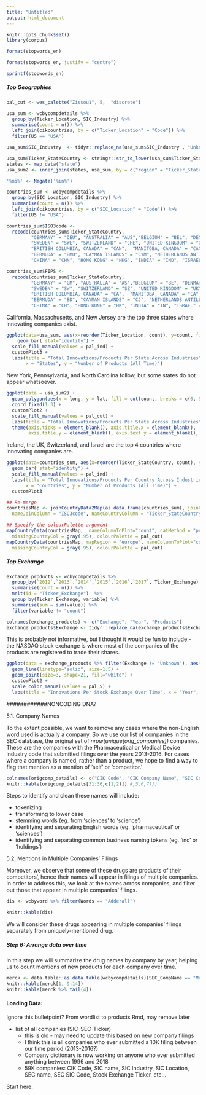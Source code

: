 ```yaml
---
title: "Untitled"
output: html_document
---
```


```r
knitr::opts_chunk$set()
library(corpus)
```

```r
format(stopwords_en)
```


```r
format(stopwords_en, justify = "centre")
```

```r
sprintf(stopwords_en)
```



##### Top Geographies

```r
pal_cut <- wes_palette("Zissou1", 5,  "discrete")

usa_sum <- wcbycompdetails %>% 
  group_by(Ticker_Location, SIC_Industry) %>% 
  summarise(count = n()) %>% 
  left_join(cikcountries, by = c("Ticker_Location" = "Code")) %>%
  filter(US == "USA") 

usa_sum$SIC_Industry  <- tidyr::replace_na(usa_sum$SIC_Industry , "Unknown")

usa_sum$Ticker_StateCountry <- stringr::str_to_lower(usa_sum$Ticker_StateCountry)
states <- map_data("state")
usa_sum2 <- inner_join(states, usa_sum, by = c("region" = "Ticker_StateCountry"))

'%ni%' <- Negate('%in%')

countries_sum <- wcbycompdetails %>% 
  group_by(SIC_Location, SIC_Industry) %>% 
  summarise(count = n()) %>% 
  left_join(cikcountries, by = c("SIC_Location" = "Code")) %>%
  filter(US != "USA")

countries_sum$ISO3code <- 
  recode(countries_sum$Ticker_StateCountry,
         "GERMANY" = "DEU", "AUSTRALIA" = "AUS","BELGIUM" = "BEL", "DENMARK" = "DNK", "FINLAND" = "FIN", "FRANCE" = "FRA", "NETHERLANDS" = "NLD", 
         "SWEDEN" = "SWE", "SWITZERLAND" = "CHE", "UNITED KINGDOM" = "GBR", "JERSEY" = "JEY","IRELAND" = "IRL",
         "BRITISH COLUMBIA, CANADA" = "CAN",  "MANITOBA, CANADA" = "CAN", "ONTARIO, CANADA" = "CAN", "QUEBEC, CANADA" = "CAN", 
         "BERMUDA" = "BMU", "CAYMAN ISLANDS" = "CYM", "NETHERLANDS ANTILLES" = "ANT",
         "CHINA" = "CHN", "HONG KONG" = "HKG", "INDIA" = "IND", "ISRAEL" = "ISR")

countries_sum$FIPS <- 
  recode(countries_sum$Ticker_StateCountry,
         "GERMANY" = "GM", "AUSTRALIA" = "AS","BELGIUM" = "BE", "DENMARK" = "DA", "FINLAND" = "FI", "FRANCE" = "FR", "NETHERLANDS" = "NL", 
         "SWEDEN" = "SW", "SWITZERLAND" = "SZ", "UNITED KINGDOM" = "UK", "JERSEY" = "JE","IRELAND" = "EI",
         "BRITISH COLUMBIA, CANADA" = "CA",  "MANITOBA, CANADA" = "CA", "ONTARIO, CANADA" = "CA", "QUEBEC, CANADA" = "CA", 
         "BERMUDA" = "BD", "CAYMAN ISLANDS" = "CJ", "NETHERLANDS ANTILLES" = "NL",
         "CHINA" = "CH", "HONG KONG" = "HK", "INDIA" = "IN", "ISRAEL" = "IS")

```

California, Massachusetts, and New Jersey are the top three states where innovating companies exist.  

```r
ggplot(data=usa_sum, aes(x=reorder(Ticker_Location, count), y=count, fill = SIC_Industry)) +
    geom_bar( stat="identity") +
  scale_fill_manual(values = pal_ind) +
  customPlot3 +
  labs(title = "Total Innovations/Products Per State Across Industries", 
       x = "States", y = "Number of Products (All Time)")  
```

New York, Pennsylvania, and North Carolina follow, but some states do not appear whatsoever. 

```r
ggplot(data = usa_sum2) + 
  geom_polygon(aes(x = long, y = lat, fill = cut(count, breaks = c(0, 50, 100, 200, 400, 700)), group = group), color = "white") + 
  coord_fixed(1.3) +
  customPlot2 +
  scale_fill_manual(values = pal_cut) +
  labs(title = "Total Innovations/Products Per State Across Industries") + 
  theme(axis.ticks = element_blank(), axis.title.x = element_blank(), 
        axis.title.y = element_blank(), axis.text.y = element_blank(), axis.text.x = element_blank())
```

Ireland, the UK, Switzerland, and Israel are the top 4 countries where innovating companies are. 

```r
ggplot(data=countries_sum, aes(x=reorder(Ticker_StateCountry, count), y=count, fill = factor(SIC_Industry))) + 
  geom_bar( stat="identity") + 
  scale_fill_manual(values = pal_ind) + 
  labs(title = "Total Innovations/Products Per Country Across Industries", 
       x = "Countries", y = "Number of Products (All Time)") + 
  customPlot3
```

```r
## Re-merge
countriesMap <- joinCountryData2Map(as.data.frame(countries_sum), joinCode = "ISO3",
  nameJoinColumn = "ISO3code", nameCountryColumn = "Ticker_StateCountry", verbose = FALSE)

## Specify the colourPalette argument
mapCountryData(countriesMap,  nameColumnToPlot="count", catMethod = "pretty",
  missingCountryCol = gray(.95), colourPalette = pal_cut)
mapCountryData(countriesMap, mapRegion = "europe", nameColumnToPlot="count", catMethod = "pretty",
  missingCountryCol = gray(.95), colourPalette = pal_cut)
```

##### Top Exchange

```r
exchange_products <- wcbycompdetails %>% 
  group_by(`2012`,`2013`,`2014`,`2015`,`2016`,`2017`, Ticker_Exchange) %>% 
  summarise(count = n()) %>% 
  melt(id = "Ticker_Exchange")  %>% 
  group_by(Ticker_Exchange, variable) %>% 
  summarise(sum = sum(value)) %>%
  filter(variable != "count")

colnames(exchange_products) <- c("Exchange", "Year", "Products")
exchange_products$Exchange <- tidyr::replace_na(exchange_products$Exchange, "Unknown")
```

This is probably not informative, but I thought it would be fun to include - the NASDAQ stock exchange is where most of the companies of the products are registered to trade their shares. 

```r
ggplot(data = exchange_products %>% filter(Exchange != "Unknown"), aes(x=Year, y=Products, group = Exchange, colour = Exchange)) + 
  geom_line(linetype="solid", size=1.5) + 
  geom_point(size=3, shape=21, fill="white") +  
  customPlot2 +
  scale_color_manual(values = pal_5) +
  labs(title = "Innovations Per Stock Exchange Over Time", x = "Year", y = "Number of Innovations")
```




################################################################################################
################################################################################################
################################################################################################
################################################################################################
################################################################################################
################################################################################################
################################################################################################
################################################################################################
################################################################################################
################################################################################################
################################################################################################
################################################################################################
################################################################################################
################################################################################################
################################################################################################
################################################################################################
################################################################################################
################################################################################################
################################################################################################
################################################################################################
################################################################################################
############NONCODING DNA? 



5.1. Company Names

To the extent possible, we want to remove any cases where the non-English word used is actually a company. So we use our list of companies in the SEC database, the original set of  *nrow(unique(orig_companies))*  companies. These are the companies with the Pharmaceutical or Medical Device industry code that submitted filings over the years 2013-2016. For cases where a company is named, rather than a product, we hope to find a way to flag that mention as a mention of 'self' or 'competitor.'

```r
colnames(origcomp_details) <- c("CIK Code", "CIK Company Name", "SIC Code", "SIC Company Name", "SIC Industry", "SIC Location", "Ticker Incorporation Location")
knitr::kable(origcomp_details[31:36,c(1,2)]) #,5,6,7)])
```

Steps to identify and clean these names will include:

* tokenizing
* transforming to lower case
* stemming words (eg. from 'sciences' to 'science')
* identifying and separating English words (eg. 'pharmaceutical' or 'sciences')
* identifying and separating common business naming tokens (eg. 'inc' or 'holdings')

5.2. Mentions in Multiple Companies' Filings

Moreover, we observe that some of these drugs are products of their competitors', hence their names will appear in filings of multiple companies. In order to address this, we look at the names across companies, and filter out those that appear in multiple companies' filings.  

```r
dis <- wcbyword %>% filter(Words == "Adderall")

knitr::kable(dis)
```

We will consider these drugs appearing in multiple companies' filings separately from uniquely-mentioned drug.

##### Step 6: Arrange data over time 

In this step we will summarize the drug names by company by year, helping us to count mentions of new products for each company over time. 

```r
merck <- data.table::as.data.table(wcbycompdetails)[SEC_CompName == "Merck   Co  Inc , Merck   Co   Inc ",]
knitr::kable(merck[1, 9:14])
knitr::kable(merck %>% tail(4))
```




#### Loading Data: 
Ignore this bulletpoint? From wordlist to products Rmd, may remove later 

* list of all companies (SIC-SEC-Ticker)
    - this is old - may need to update this based on new company filings
    - I think this is all companies who ever submitted a 10K filing between our time period (2013-2016?)
    - Company dictionary is now working on anyone who ever submitted anything between 1996 and 2018
    - 59K companies: CIK Code, SIC name, SIC Industry, SIC Location, SEC name, SEC SIC Code, Stock Exchange Ticker, etc...

Start here: 
 


